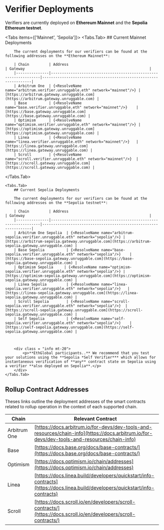 
# Verifier Deployments

Verifiers are currently deployed on **Ethereum Mainnet** and the **Sepolia Ethereum testnet**.

<Tabs items={['Mainnet', 'Sepolia']}>
  <Tabs.Tab>
  		## Current Mainnet Deployments

		The current deployments for our verifiers can be found at the following addresses on the **Ethereum Mainnet**:

		| Chain         | Address                                                         | Gateway                                                         |
		|---------------|-----------------------------------------------------------------|-----------------------------------------------------------------|
		| Arbitrum One  | {<ResolveName name="arbitrum.verifier.unruggable.eth" network="mainnet"/>} | [https://arbitrum.gateway.unruggable.com](https://arbitrum.gateway.unruggable.com) |
		| Base          | {<ResolveName name="base.verifier.unruggable.eth" network="mainnet"/>}    | [https://base.gateway.unruggable.com](https://base.gateway.unruggable.com) |
		| Optimism      | {<ResolveName name="optimism.verifier.unruggable.eth" network="mainnet"/>} | [https://optimism.gateway.unruggable.com](https://optimism.gateway.unruggable.com) |
		| Linea         | {<ResolveName name="linea.verifier.unruggable.eth" network="mainnet"/>}   | [https://linea.gateway.unruggable.com](https://linea.gateway.unruggable.com) |
		| Scroll        | {<ResolveName name="scroll.verifier.unruggable.eth" network="mainnet"/>}  | [https://scroll.gateway.unruggable.com](https://scroll.gateway.unruggable.com) |
  </Tabs.Tab>

	<Tabs.Tab>
		## Current Sepolia Deployments

		The current deployments for our verifiers can be found at the following addresses on the **Sepolia testnet**:

		| Chain         | Address                                                         | Gateway                                                         |
		|---------------|-----------------------------------------------------------------|-----------------------------------------------------------------|
		| Arbitrum One Sepolia  | {<ResolveName name="arbitrum-sepolia.verifier.unruggable.eth" network="sepolia"/>} | [https://arbitrum-sepolia.gateway.unruggable.com](https://arbitrum-sepolia.gateway.unruggable.com) |
		| Base Sepolia          | {<ResolveName name="base-sepolia.verifier.unruggable.eth" network="sepolia"/>}    | [https://base-sepolia.gateway.unruggable.com](https://base-sepolia.gateway.unruggable.com) |
		| Optimism Sepolia     | {<ResolveName name="optimism-sepolia.verifier.unruggable.eth" network="sepolia"/>} | [https://optimism-sepolia.gateway.unruggable.com](https://optimism-sepolia.gateway.unruggable.com) |
		| Linea Sepolia         | {<ResolveName name="linea-sepolia.verifier.unruggable.eth" network="sepolia"/>}   | [https://linea-sepolia.gateway.unruggable.com](https://linea-sepolia.gateway.unruggable.com) |
		| Scroll Sepolia        | {<ResolveName name="scroll-sepolia.verifier.unruggable.eth" network="sepolia"/>}  | [https://scroll-sepolia.gateway.unruggable.com](https://scroll-sepolia.gateway.unruggable.com) |
		| Self Sepolia          | {<ResolveName name="self-sepolia.verifier.unruggable.eth" network="sepolia"/>}    | [https://self-sepolia.gateway.unruggable.com](https://self-sepolia.gateway.unruggable.com) |



		<div class = "info mt-20">
			<p>**EthGlobal participants..** We recommend that you test your solutions using the **Sepolia *Self Verifier*** which allows for instantaneous verification of **any** contract state on Sepolia using a verifier **also deployed on Sepolia**.</p> 
		</div>
	</Tabs.Tab>
</Tabs>

## Rollup Contract Addresses

Theses links outline the deployment addresses of the smart contracts related to rollup operation in the context of each supported chain.

| Chain | Relevant Contract |
|-------|---|
| Arbitrum One | [https://docs.arbitrum.io/for-devs/dev-tools-and-resources/chain-info](https://docs.arbitrum.io/for-devs/dev-tools-and-resources/chain-info) |
| Base | [https://docs.base.org/docs/base-contracts/](https://docs.base.org/docs/base-contracts/) |
| Optimism | [https://docs.optimism.io/chain/addresses](https://docs.optimism.io/chain/addresses) |
| Linea | [https://docs.linea.build/developers/quickstart/info-contracts](https://docs.linea.build/developers/quickstart/info-contracts)|
| Scroll | [https://docs.scroll.io/en/developers/scroll-contracts/](https://docs.scroll.io/en/developers/scroll-contracts/)|
